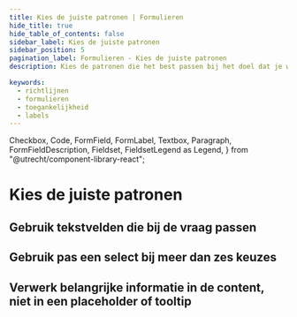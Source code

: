 ```yaml
---
title: Kies de juiste patronen | Formulieren
hide_title: true
hide_table_of_contents: false
sidebar_label: Kies de juiste patronen
sidebar_position: 5
pagination_label: Formulieren - Kies de juiste patronen
description: Kies de patronen die het best passen bij het doel dat je wilt bereiken

keywords:
  - richtlijnen
  - formulieren
  - toegankelijkheid
  - labels
---
```


<!-- @license CC0-1.0 -->

  Checkbox,
  Code,
  FormField,
  FormLabel,
  Textbox,
  Paragraph,
  FormFieldDescription,
  Fieldset,
  FieldsetLegend as Legend,
} from "@utrecht/component-library-react";

# Kies de juiste patronen

## Gebruik tekstvelden die bij de vraag passen

## Gebruik pas een select bij meer dan zes keuzes

## Verwerk belangrijke informatie in de content, niet in een placeholder of tooltip
